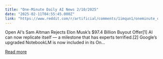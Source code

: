 ```yaml
---
title: "One-Minute Daily AI News 2/10/2025"
date: "2025-02-11T04:55:45.000Z"
link: "https://www.reddit.com/r/artificial/comments/1imqun1/oneminute_daily_ai_news_2102025/"
---
```


Open AI‘s Sam Altman Rejects Elon Musk’s $97.4 Billion Buyout Offer[1]
 AI can now replicate itself — a milestone that has experts terrified.[2]
 Google’s upgraded NotebookLM is now included in its On...

[Read more](https://www.reddit.com/r/artificial/comments/1imqun1/oneminute_daily_ai_news_2102025/)
